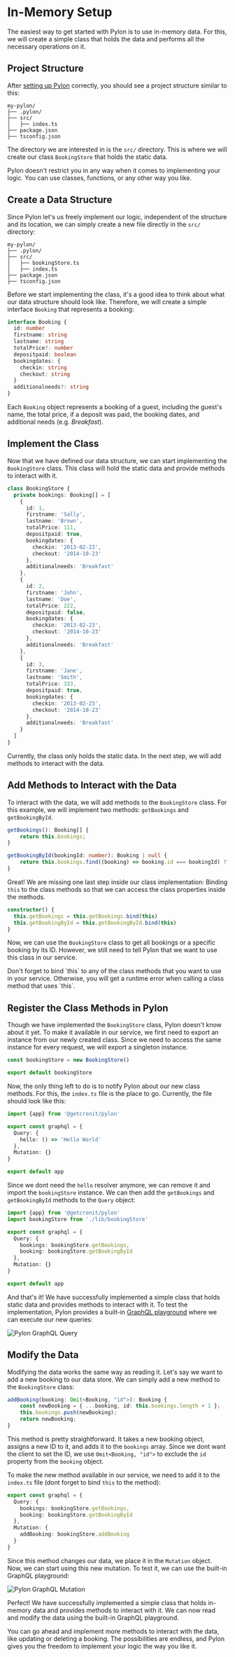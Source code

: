 
# In-Memory Setup

The easiest way to get started with Pylon is to use in-memory data. For this, we will create a simple class that holds the data and performs all the necessary operations on it.

<Authors date="October 11th, 2024">
  <Author name="Jan Emig" link="https://github.com/jaemig" />
</Authors>

## Project Structure

After [setting up Pylon](/docs/getting-started#creating-a-new-project) correctly, you should see a project structure similar to this:

```
my-pylon/
├── .pylon/
├── src/
│   ├── index.ts
├── package.json
├── tsconfig.json
```

The directory we are interested in is the `src/` directory. This is where we will create our class `BookingStore` that holds the static data.

<Callout type="note" title="Info">
  Pylon doesn't restrict you in any way when it comes to implementing your
  logic. You can use classes, functions, or any other way you like.
</Callout>

## Create a Data Structure

Since Pylon let's us freely implement our logic, independent of the structure and its location, we can simply create a new file directly in the `src/` directory:

```
my-pylon/
├── .pylon/
├── src/
│   ├── bookingStore.ts
│   ├── index.ts
├── package.json
├── tsconfig.json
```

Before we start implementing the class, it's a good idea to think about what our data structure should look like.
Therefore, we will create a simple interface `Booking` that represents a booking:

```typescript
interface Booking {
  id: number
  firstname: string
  lastname: string
  totalPrice?: number
  depositpaid: boolean
  bookingdates: {
    checkin: string
    checkout: string
  }
  additionalneeds?: string
}
```

Each `Booking` object represents a booking of a guest, including the guest's name, the total price, if a deposit was paid, the booking dates, and additional needs (e.g. _Breakfast_).

## Implement the Class

Now that we have defined our data structure, we can start implementing the `BookingStore` class. This class will hold the static data and provide methods to interact with it.

```typescript
class BookingStore {
  private bookings: Booking[] = [
    {
      id: 1,
      firstname: 'Sally',
      lastname: 'Brown',
      totalPrice: 111,
      depositpaid: true,
      bookingdates: {
        checkin: '2013-02-23',
        checkout: '2014-10-23'
      },
      additionalneeds: 'Breakfast'
    },
    {
      id: 2,
      firstname: 'John',
      lastname: 'Doe',
      totalPrice: 222,
      depositpaid: false,
      bookingdates: {
        checkin: '2013-02-23',
        checkout: '2014-10-23'
      },
      additionalneeds: 'Breakfast'
    },
    {
      id: 3,
      firstname: 'Jane',
      lastname: 'Smith',
      totalPrice: 333,
      depositpaid: true,
      bookingdates: {
        checkin: '2013-02-23',
        checkout: '2014-10-23'
      },
      additionalneeds: 'Breakfast'
    }
  ]
}
```

Currently, the class only holds the static data. In the next step, we will add methods to interact with the data.

## Add Methods to Interact with the Data

To interact with the data, we will add methods to the `BookingStore` class. For this example, we will implement two methods: `getBookings` and `getBookingById`.

```typescript
getBookings(): Booking[] {
    return this.bookings;
}

getBookingById(bookingId: number): Booking | null {
    return this.bookings.find((booking) => booking.id === bookingId) ?? null;
}
```

Great! We are missing one last step inside our class implementation: Binding `this` to the class methods so that we can access the class properties inside the methods.

```typescript
constructor() {
  this.getBookings = this.getBookings.bind(this)
  this.getBookingById = this.getBookingById.bind(this)
}
```

Now, we can use the `BookingStore` class to get all bookings or a specific booking by its ID. However, we still need to tell Pylon that we want to use this class in our service.

<Callout type="warning" title="Important">
  Don't forget to bind `this` to any of the class methods that you want to use
  in your service. Otherwise, you will get a runtime error when calling a class
  method that uses `this`.
</Callout>

## Register the Class Methods in Pylon

Though we have implemented the `BookingStore` class, Pylon doesn't know about it yet. To make it available in our service, we first need to export an instance from our newly created class. Since we need to access the same instance for every request, we will export a singleton instance.

```typescript
const bookingStore = new BookingStore()

export default bookingStore
```

Now, the only thing left to do is to notify Pylon about our new class methods. For this, the `index.ts` file is the place to go. Currently, the file should look like this:

```typescript
import {app} from '@getcronit/pylon'

export const graphql = {
  Query: {
    hello: () => 'Hello World'
  },
  Mutation: {}
}

export default app
```

Since we dont need the `hello` resolver anymore, we can remove it and import the `bookingStore` instance. We can then add the `getBookings` and `getBookingById` methods to the `Query` object:

```typescript
import {app} from '@getcronit/pylon'
import bookingStore from './lib/bookingStore'

export const graphql = {
  Query: {
    bookings: bookingStore.getBookings,
    booking: bookingStore.getBookingById
  },
  Mutation: {}
}

export default app
```

And that's it! We have successfully implemented a simple class that holds static data and provides methods to interact with it. To test the implementation, Pylon provides a built-in [GraphQL playground](/docs/getting-started#built-in-graphql-playground) where we can execute our new queries:

![Pylon GraphQL Query](/images/guides/building-with-pylon/static-playground-query.png)

## Modify the Data

Modifying the data works the same way as reading it. Let's say we want to add a new booking to our data store. We can simply add a new method to the `BookingStore` class:

```typescript
addBooking(booking: Omit<Booking, "id">): Booking {
    const newBooking = { ...booking, id: this.bookings.length + 1 };
    this.bookings.push(newBooking);
    return newBooking;
}
```

This method is pretty straightforward. It takes a new booking object, assigns a new ID to it, and adds it to the `bookings` array. Since we dont want the client to set the ID, we use `Omit<Booking, "id">` to exclude the `id` property from the `booking` object.

To make the new method available in our service, we need to add it to the `index.ts` file (dont forget to bind `this` to the method):

```typescript
export const graphql = {
  Query: {
    bookings: bookingStore.getBookings,
    booking: bookingStore.getBookingById
  },
  Mutation: {
    addBooking: bookingStore.addBooking
  }
}
```

Since this method changes our data, we place it in the `Mutation` object. Now, we can start using this new mutation. To test it, we can use the built-in GraphQL playground:

![Pylon GraphQL Mutation](/images/guides/building-with-pylon/static-playground-add.png)

Perfect! We have successfully implemented a simple class that holds in-memory data and provides methods to interact with it. We can now read and modify the data using the built-in GraphQL playground.

You can go ahead and implement more methods to interact with the data, like updating or deleting a booking. The possibilities are endless, and Pylon gives you the freedom to implement your logic the way you like it.
